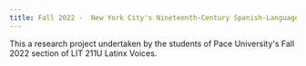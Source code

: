 ```yaml
---
title: Fall 2022 -  New York City's Nineteenth-Century Spanish-Language Press
---
```


This a research project undertaken by the students of Pace University's Fall 2022 section of LIT 211U Latinx Voices.
